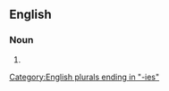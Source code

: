 ==English==

===Noun===
{{head|en|noun plural form}}

# {{plural of|materiality|lang=en}}

[[Category:English plurals ending in "-ies"]]
